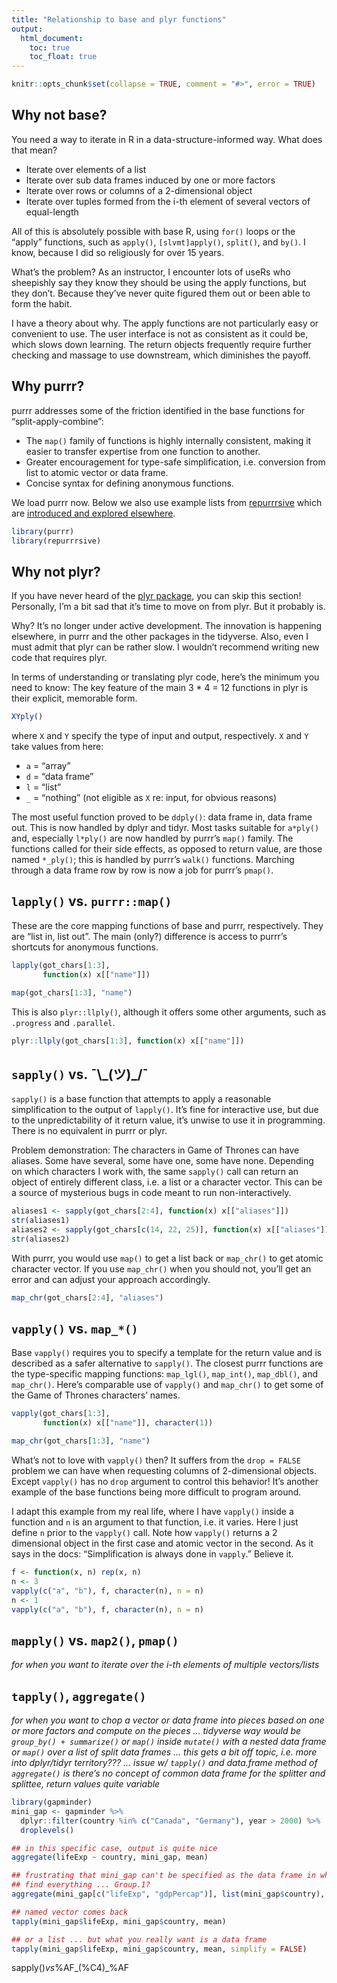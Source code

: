 ```yaml
---
title: "Relationship to base and plyr functions"
output:
  html_document:
    toc: true
    toc_float: true
---
```


```r
knitr::opts_chunk$set(collapse = TRUE, comment = "#>", error = TRUE)
```

## Why not base?

You need a way to iterate in R in a data-structure-informed way. What does that mean?

  * Iterate over elements of a list
  * Iterate over sub data frames induced by one or more factors
  * Iterate over rows or columns of a 2-dimensional object
  * Iterate over tuples formed from the i-th element of several vectors of equal-length

All of this is absolutely possible with base R, using `for()` loops or the "apply" functions, such as `apply()`, `[slvmt]apply()`, `split()`, and `by()`. I know, because I did so religiously for over 15 years.

What's the problem? As an instructor, I encounter lots of useRs who sheepishly say they know they should be using the apply functions, but they don't. Because they've never quite figured them out or been able to form the habit.

I have a theory about why. The apply functions are not particularly easy or convenient to use. The user interface is not as consistent as it could be, which slows down learning. The return objects frequently require further checking and massage to use downstream, which diminishes the payoff.

## Why purrr?

purrr addresses some of the friction identified in the base functions for "split-apply-combine":

  * The `map()` family of functions is highly internally consistent, making it easier to transfer expertise from one function to another.
  * Greater encouragement for type-safe simplification, i.e. conversion from list to atomic vector or data frame.
  * Concise syntax for defining anonymous functions.

We load purrr now. Below we also use example lists from [repurrrsive](https://github.com/jennybc/repurrrsive) which are [introduced and explored elsewhere](index.html).

```r
library(purrr)
library(repurrrsive)
```


  
## Why not plyr?

If you have never heard of the [plyr package](https://CRAN.R-project.org/package=plyr), you can skip this section! Personally, I'm a bit sad that it's time to move on from plyr. But it probably is.

Why? It's no longer under active development. The innovation is happening elsewhere, in purrr and the other packages in the tidyverse. Also, even I must admit that plyr can be rather slow. I wouldn't recommend writing new code that requires plyr.

In terms of understanding or translating plyr code, here's the minimum you need to know: The key feature of the main 3 * 4 = 12 functions in plyr is their explicit, memorable form.

```r
XYply()
```

where `X` and `Y` specify the type of input and output, respectively. `X` and `Y` take values from here:

  * `a` = "array"
  * `d` = "data frame"
  * `l` = "list"
  * `_` = "nothing" (not eligible as `X` re: input, for obvious reasons)
  
The most useful function proved to be `ddply()`: data frame in, data frame out. This is now handled by dplyr and tidyr. Most tasks suitable for `a*ply()` and, especially `l*ply()` are now handled by purrr's `map()` family. The functions called for their side effects, as opposed to return value, are those named `*_ply()`; this is handled by purrr's `walk()` functions. Marching through a data frame row by row is now a job for purrr's `pmap()`.

## `lapply()` vs. `purrr::map()`

These are the core mapping functions of base and purrr, respectively. They are "list in, list out". The main (only?) difference is access to purrr's shortcuts for anonymous functions.

<div class = "row">
<div class = "col-md-6">
```r
lapply(got_chars[1:3],
       function(x) x[["name"]])
```
</div>
<div class = "col-md-6">
```r
map(got_chars[1:3], "name")
```
</div>
</div>

This is also `plyr::llply()`, although it offers some other arguments, such as `.progress` and `.parallel`.

```r
plyr::llply(got_chars[1:3], function(x) x[["name"]])
```

## `sapply()` vs. ¯\\\_(ツ)\_/¯

`sapply()` is a base function that attempts to apply a reasonable simplification to the output of `lapply()`. It's fine for interactive use, but due to the unpredictability of it return value, it's unwise to use it in programming. There is no equivalent in purrr or plyr.

Problem demonstration: The characters in Game of Thrones can have aliases. Some have several, some have one, some have none. Depending on which characters I work with, the same `sapply()` call can return an object of entirely different class, i.e. a list or a character vector. This can be a source of mysterious bugs in code meant to run non-interactively.

```r
aliases1 <- sapply(got_chars[2:4], function(x) x[["aliases"]])
str(aliases1)
aliases2 <- sapply(got_chars[c(14, 22, 25)], function(x) x[["aliases"]])
str(aliases2)
```

With purrr, you would use `map()` to get a list back or `map_chr()` to get atomic character vector. If you use `map_chr()` when you should not, you'll get an error and can adjust your approach accordingly.

```r
map_chr(got_chars[2:4], "aliases")
```

## `vapply()` vs. `map_*()`

Base `vapply()` requires you to specify a template for the return value and is described as a safer alternative to `sapply()`. The closest purrr functions are the type-specific mapping functions: `map_lgl()`, `map_int()`, `map_dbl()`, and `map_chr()`. Here's comparable use of `vapply()` and `map_chr()` to get some of the Game of Thrones characters' names.

<div class = "row">
<div class = "col-md-6">
```r
vapply(got_chars[1:3],
       function(x) x[["name"]], character(1))
```
</div>
<div class = "col-md-6">
```r
map_chr(got_chars[1:3], "name")
```
</div>
</div>

What's not to love with `vapply()` then? It suffers from the `drop = FALSE` problem we can have when requesting columns of 2-dimensional objects. Except `vapply()` has no `drop` argument to control this behavior! It's another example of the base functions being more difficult to program around.

I adapt this example from my real life, where I have `vapply()` inside a function and `n` is an argument to that function, i.e. it varies. Here I just define `n` prior to the `vapply()` call. Note how `vapply()` returns a 2 dimensional object in the first case and atomic vector in the second. As it says in the docs: "Simplification is always done in `vapply`." Believe it.

```r
f <- function(x, n) rep(x, n)
n <- 3
vapply(c("a", "b"), f, character(n), n = n)
n <- 1
vapply(c("a", "b"), f, character(n), n = n)
```

## `mapply()` vs. `map2()`, `pmap()`

*for when you want to iterate over the i-th elements of multiple vectors/lists*

## `tapply()`, `aggregate()`

*for when you want to chop a vector or data frame into pieces based on one or more factors and compute on the pieces ... tidyverse way would be `group_by() + summarize()` or `map()` inside `mutate()` with a nested data frame or `map()` over a list of split data frames ... this gets a bit off topic, i.e. more into dplyr/tidyr territory??? ... issue w/ `tapply()` and data.frame method of `aggregate()` is there's no concept of common data frame for the splitter and splittee, return values quite variable*

```r
library(gapminder)
mini_gap <- gapminder %>%
  dplyr::filter(country %in% c("Canada", "Germany"), year > 2000) %>% 
  droplevels()

## in this specific case, output is quite nice
aggregate(lifeExp ~ country, mini_gap, mean) 

## frustrating that mini_gap can't be specified as the data frame in which to
## find everything ... Group.1?
aggregate(mini_gap[c("lifeExp", "gdpPercap")], list(mini_gap$country), mean)

## named vector comes back
tapply(mini_gap$lifeExp, mini_gap$country, mean)

## or a list ... but what you really want is a data frame
tapply(mini_gap$lifeExp, mini_gap$country, mean, simplify = FALSE)
```

sapply()_vs_%AF\_(%C4)_%AF
